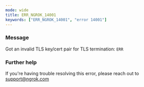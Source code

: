 ```yaml
---
mode: wide
title: ERR_NGROK_14001
keywords: ["ERR_NGROK_14001", "error 14001"]
---
```


### Message

Got an invalid TLS key/cert pair for TLS termination: `ERR`

### Further help

If you're having trouble resolving this error, please reach out to [support@ngrok.com](mailto:support@ngrok.com?subject=Help%20with%20ERR_NGROK_14001)
